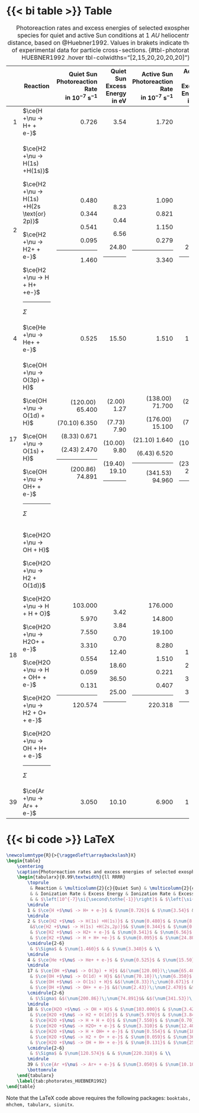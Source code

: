 ::: {.column-page-right}
::: {.panel-tabset}

# {{< bi table >}} Table

+----+-------------------------------------------+------------------------------+----------------------------+------------------------------+----------------------------+
|    | Reaction                                  | Quiet Sun </br>              | Quiet Sun </br>            | Active Sun </br>             | Active Sun </br>           |
|    |                                           | Photoreaction Rate </br>     | Excess Energy </br>        | Photoreaction Rate </br>     | Excess Energy </br>        |
|    |                                           | in $10^{-7}$                 | in                         | in $10^{-7}$                 | in                         |
|    |                                           | $\si{\second\tothe{-1}}$     | $\si{\electronvolt}$       | $\si{\second\tothe{-1}}$     | $\si{\electronvolt}$       |
+===:+===========================================+=============================:+===========================:+=============================:+===========================:+
| 1  | $\ce{H +\nu -> H+ + e-}$                  | $\num{0.726}$                | $\num{3.54}$               | $\num{1.720}$                | $\num{3.97}$               |
+----+-------------------------------------------+------------------------------+----------------------------+------------------------------+----------------------------+
| 2  | $\ce{H2 +\nu -> H(1s) +H(1s)}$            | $\num{0.480}$                | $\num{8.23}$               | $\num{1.090}$                | $\num{8.22}$               |
|    |                                           |                              |                            |                              |                            |
|    |$\ce{H2 +\nu -> H(1s) +H(2s \text{or} 2p)}$| $\num{0.344}$                | $\num{0.44}$               | $\num{0.821}$                | $\num{0.42}$               |
|    |                                           |                              |                            |                              |                            |
|    | $\ce{H2 +\nu -> H2+ + e-}$                | $\num{0.541}$                | $\num{6.56}$               | $\num{1.150}$                | $\num{7.17}$               |
|    |                                           |                              |                            |                              |                            |
|    | $\ce{H2 +\nu -> H + H+ +e-}$              | $\num{0.095}$                | $\num{24.80}$              | $\num{0.279}$                | $\num{27.00}$              |
|    |                                           |                              |                            |                              |                            |
|    | ---                                       |  ---                         |   ---                      |   ---                        |   ---                      |
|    |                                           |                              |                            |                              |                            |
|    | $\Sigma$                                  | $\num{1.460}$                |                            | $\num{3.340}$                |                            |
+----+-------------------------------------------+------------------------------+----------------------------+------------------------------+----------------------------+
| 4  | $\ce{He +\nu -> He+ + e-}$                | $\num{0.525}$                | $\num{15.50}$              | $\num{1.510}$                | $\num{17.80}$              |
+----+-------------------------------------------+------------------------------+----------------------------+------------------------------+----------------------------+
| 17 | $\ce{OH +\nu -> O(3p) + H}$               |$(\num{120.00})\;\num{65.400}$|$(\num{2.00})\;\num{1.27}$  |$(\num{138.00})\;\num{71.700}$|$(\num{2.14})\;\num{1.43}$  |
|    |                                           |                              |                            |                              |                            |
|    | $\ce{OH +\nu -> O(1d) + H}$               |$(\num{70.10})\;\num{6.350}$  |$(\num{7.73})\;\num{7.90}$  |$(\num{176.00})\;\num{15.100}$|$(\num{7.74})\;\num{7.88}$  |
|    |                                           |                              |                            |                              |                            |
|    | $\ce{OH +\nu -> O(1s) + H}$               |$(\num{8.33})\;\num{0.671}$   |$(\num{10.00})\;\num{9.80}$ |$(\num{21.10})\;\num{1.640}$  |$(\num{10.00})\;\num{9.94}$ |
|    |                                           |                              |                            |                              |                            |
|    | $\ce{OH +\nu -> OH+ + e-}$                |$(\num{2.43})\;\num{2.470}$   |$(\num{19.40})\;\num{19.10}$|$(\num{6.43})\;\num{6.520}$   |$(\num{23.60})\;\num{23.50}$|
|    |                                           |                              |                            |                              |                            |
|    | ---                                       |  ---                         |   ---                      |   ---                        |   ---                      |
|    |                                           |                              |                            |                              |                            |
|    | $\Sigma$                                  |$(\num{200.86})\;\num{74.891}$|                            |$(\num{341.53})\;\num{94.960}$|                            |
+----+-------------------------------------------+------------------------------+----------------------------+------------------------------+----------------------------+
| 18 | $\ce{H2O +\nu -> OH + H}$                 | $\num{103.000}$              | $\num{3.42}$               | $\num{176.000}$              | $\num{4.04}$               |
|    |                                           |                              |                            |                              |                            |
|    | $\ce{H2O +\nu -> H2 + O(1d)}$             | $\num{5.970}$                | $\num{3.84}$               | $\num{14.800}$               | $\num{3.94}$               |
|    |                                           |                              |                            |                              |                            |
|    | $\ce{H2O +\nu -> H + H + O}$              | $\num{7.550}$                | $\num{0.70}$               | $\num{19.100}$               | $\num{0.70}$               |
|    |                                           |                              |                            |                              |                            |
|    | $\ce{H2O +\nu -> H2O+ + e-}$              | $\num{3.310}$                | $\num{12.40}$              | $\num{8.280}$                | $\num{15.20}$              |
|    |                                           |                              |                            |                              |                            |
|    | $\ce{H2O +\nu -> H + OH+ + e-}$           | $\num{0.554}$                | $\num{18.60}$              | $\num{1.510}$                | $\num{23.20}$              |
|    |                                           |                              |                            |                              |                            |
|    | $\ce{H2O +\nu -> H2 + O+ + e-}$           | $\num{0.059}$                | $\num{36.50}$              | $\num{0.221}$                | $\num{39.80}$              |
|    |                                           |                              |                            |                              |                            |
|    | $\ce{H2O +\nu -> OH + H+ + e-}$           | $\num{0.131}$                | $\num{25.00}$              | $\num{0.407}$                | $\num{30.50}$              |
|    |                                           |                              |                            |                              |                            |
|    | ---                                       |  ---                         |   ---                      |   ---                        |   ---                      |
|    |                                           |                              |                            |                              |                            |
|    | $\Sigma$                                  | $\num{120.574}$              |                            | $\num{220.318}$              |                            |
+----+-------------------------------------------+------------------------------+----------------------------+------------------------------+----------------------------+
| 39 | $\ce{Ar +\nu -> Ar+ + e-}$                | $\num{3.050}$                | $\num{10.10}$              | $\num{6.900}$                | $\num{12.80}$              |
+----+-------------------------------------------+------------------------------+----------------------------+------------------------------+----------------------------+

: Photoreaction rates and excess energies of selected exospheric species for quiet and active Sun conditions at $\SI{1}{AU}$ heliocentric distance, based on @Huebner1992. Values in brakets indicate the use of experimental data for particle cross-sections. {#tbl-photorates-HUEBNER1992 .hover tbl-colwidths="[2,15,20,20,20,20]"}

# {{< bi code >}} LaTeX
```latex
\newcolumntype{R}{>{\raggedleft\arraybackslash}X}
\begin{table}
	\centering
	\caption{Photoreaction rates and excess energies of selected exospheric species for quiet and active Sun conditions at $\SI{1}{AU}$ heliocentric distance, based on \cite{Huebner1992}. Values in brakets indicate the use of experimental data for particle cross-sections.}
	\begin{tabularx}{0.99\textwidth}{ll RRRR}
		\toprule
		 & Reaction & \multicolumn{2}{c}{Quiet Sun} & \multicolumn{2}{c}{Active Sun} \\
		 & & Ionization Rate & Excess Energy & Ionization Rate & Excess Energy \\
		 & & $\left[10^{-7}\si{\second\tothe{-1}}\right]$ & $\left[\si{\electronvolt}\right]$ &  $\left[10^{-7}\si{\second\tothe{-1}}\right]$ & $\left[\si{\electronvolt}\right]$\\
		\midrule
		1 & $\ce{H +$\nu$ -> H+ + e-}$ & $\num{0.726}$ & $\num{3.54}$ & $\num{1.720}$ & $\num{3.97}$ \\
		\midrule
		2 & $\ce{H2 +$\nu$ -> H(1s) +H(1s)}$ & $\num{0.480}$ & $\num{8.23}$ & $\num{1.090}$ & $\num{8.22}$ \\
		 &$\ce{H2 +$\nu$ -> H(1s) +H(2s,2p)}$& $\num{0.344}$ & $\num{0.44}$ & $\num{0.821}$ & $\num{0.42}$ \\
		 & $\ce{H2 +$\nu$ -> H2+ + e-}$ & $\num{0.541}$ & $\num{6.56}$ & $\num{1.150}$ & $\num{7.17}$ \\
		 & $\ce{H2 +$\nu$ -> H + H+ +e-}$ & $\num{0.095}$ & $\num{24.80}$ & $\num{0.279}$ & $\num{27.00}$ \\
		\cmidrule{2-6}
		 & $\Sigma$ & $\num{1.460}$ & & $\num{3.340}$ & \\
		\midrule
		4 & $\ce{He +$\nu$ -> He+ + e-}$ & $\num{0.525}$ & $\num{15.50}$ & $\num{1.510}$ & $\num{17.80}$ \\
		\midrule
		17 & $\ce{OH +$\nu$ -> O(3p) + H}$ &$(\num{120.00})\;\num{65.400}$&$(\num{2.00})\;\num{1.27}$ &$(\num{138.00})\;\num{71.700}$&$(\num{2.14})\;\num{1.43}$ \\
		 & $\ce{OH +$\nu$ -> O(1d) + H}$ &$(\num{70.10})\;\num{6.350}$ &$(\num{7.73})\;\num{7.90}$ &$(\num{176.00})\;\num{15.100}$&$(\num{7.74})\;\num{7.88}$ \\
		 & $\ce{OH +$\nu$ -> O(1s) + H}$ &$(\num{8.33})\;\num{0.671}$ &$(\num{10.00})\;\num{9.80}$ &$(\num{21.10})\;\num{1.640}$ &$(\num{10.00})\;\num{9.94}$ \\
		 & $\ce{OH +$\nu$ -> OH+ + e-}$ &$(\num{2.43})\;\num{2.470}$ &$(\num{19.40})\;\num{19.10}$&$(\num{6.43})\;\num{6.520}$ &$(\num{23.60})\;\num{23.50}$\\
		\cmidrule{2-6}
		 & $\Sigma$ &$(\num{200.86})\;\num{74.891}$& &$(\num{341.53})\;\num{94.960}$& \\
		\midrule
		18 & $\ce{H2O +$\nu$ -> OH + H}$ & $\num{103.000}$ & $\num{3.42}$ & $\num{176.000}$ & $\num{4.04}$ \\
		 & $\ce{H2O +$\nu$ -> H2 + O(1d)}$ & $\num{5.970}$ & $\num{3.84}$ & $\num{14.800}$ & $\num{3.94}$ \\
		 & $\ce{H2O +$\nu$ -> H + H + O}$ & $\num{7.550}$ & $\num{0.70}$ & $\num{19.100}$ & $\num{0.70}$ \\
		 & $\ce{H2O +$\nu$ -> H2O+ + e-}$ & $\num{3.310}$ & $\num{12.40}$ & $\num{8.280}$ & $\num{15.20}$ \\
		 & $\ce{H2O +$\nu$ -> H + OH+ + e-}$ & $\num{0.554}$ & $\num{18.60}$ & $\num{1.510}$ & $\num{23.20}$ \\
		 & $\ce{H2O +$\nu$ -> H2 + O+ + e-}$ & $\num{0.059}$ & $\num{36.50}$ & $\num{0.221}$ & $\num{39.80}$ \\
		 & $\ce{H2O +$\nu$ -> OH + H+ + e-}$ & $\num{0.131}$ & $\num{25.00}$ & $\num{0.407}$ & $\num{30.50}$ \\
		\cmidrule{2-6}
		 & $\Sigma$ & $\num{120.574}$ & & $\num{220.318}$ & \\
		\midrule
		39 & $\ce{Ar +$\nu$ -> Ar+ + e-}$ & $\num{3.050}$ & $\num{10.10}$ & $\num{6.900}$ & $\num{12.80}$ \\
		\bottomrule
	\end{tabularx}
	\label{tab:photorates_HUEBNER1992}
\end{table}
```

Note that the LaTeX code above requires the following packages: `booktabs, mhchem, tabularx, siunitx`.

:::
:::